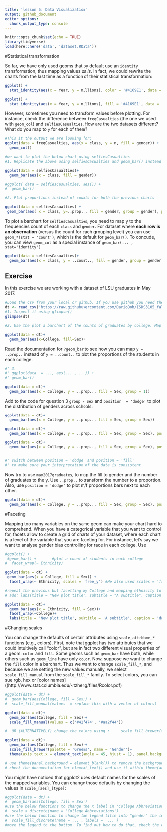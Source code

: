 ```yaml
---
title: 'lesson 5: Data Visualization'
output: github_document
editor_options: 
  chunk_output_type: console
---
```


```r
knitr::opts_chunk$set(echo = TRUE)
library(tidyverse)
load(here::here('data', 'dataset.RData'))
```

#Statistical transformation

So far, we have only used geoms that by default use an `identity` transformation, thus mapping values *as is*. In fact, we could rewrite the charts from the last time as a function of their statistical transformation:

```r
ggplot() +
  stat_identity(aes(x = Year, y = millions), color = '#4169E1', data =  twitter_users, geom = 'point')

ggplot() +
  stat_identity(aes(x = Year, y = millions), fill = '#4169E1', data =  twitter_users, geom = 'col')
```


However, sometimes you need to transform values before plotting. For instance, check the difference between `freqCasualties` (the one we used with `geom_col`) and `selfiesCasualties`. How are the two datasets different? What do you map to `y` for each of them?

```r
#This it the output we are looking for:
ggplot(data = freqCasualties, aes(x = class, y = n, fill = gender)) + 
  geom_col()

#we want to plot the below chart using selfiesCasualties
#1. Replicate the above using selfiesCasualties and geom_bar() instead of geom_col. You need to change the default stat  to 'identity'

ggplot(data = selfiesCasualties)+
  geom_bar(aes(x = class, fill = gender))

#ggplot( data = selfiesCasualties, aes()) +
#  geom_bar()

#2. Plot proportions instead of counts for both the previous charts

ggplot(data = selfiesCasualties) +
 geom_bar(aes( x = class, y=..prop.., fill = gender, group = gender), position = 'dodge')
```


To plot a barchart for `selfiesCasualties`, you need to map y to the frequencies count of each `class` and `gender`. For dataset where **each row is an observation** (versus the count for each grouping level) you can use `geom_*(stat = 'count')`, which is the default for `geom_bar()`. To concude, you can view `geom_col` as a special instance of `geom_bar(... , stat='identity')`

```r
ggplot(data = selfiesCasualties)+
  geom_bar(aes(x = class, y = ..count.., fill = gender, group = gender), position = 'dodge')

```


## Exercise

In this exercise we are working with a dataset of LSU graduates in May 2017.

```r
#Load the csv from your local or github. If you use github you need the link to the "raw" file
dt <- read_csv('https://raw.githubusercontent.com/DarioBoh/ISDS3105_fall18/master/data/graduates_2017may.csv')
#1. Inspect it using glimpse()
glimpse(dt)

#2. Use the plot a barchart of the counts of graduates by college. Map the bar fill to gender.

ggplot(data = dt)+
  geom_bar(aes(x=College, fill=Sex))

```


Read the documentation for `?geom_bar` to see how you can map `y = ..prop..` instead of `y = ..count..` to plot the proportions of the students in each college.

```r
#' 3.
#' ggplot(data  = ..., aes(... , ...)) +
#' geom_bar()

ggplot(data = dt)+
  geom_bar(aes(x = College, y = ..prop.., fill = Sex, group = 1))
```


Add to the code for question 3 `group = Sex` and `position  = 'dodge'` to plot the distribution of genders across schools:

```r
ggplot(data = dt)+
  geom_bar(aes(x = College, y = ..prop.., fill = Sex, group = Sex))

ggplot(data = dt)+
  geom_bar(aes(x = College, y = ..prop.., fill = Sex, group = Sex), position = 'dodge')

ggplot(data = dt)+
  geom_bar(aes(x = College, y = ..prop.., fill = Sex, group = Sex), position = 'fill')


#' switch between position = 'dodge' and position = 'fill' 
#' to make sure your interpretation of the data is consistent
```


Now try to use `may2017graduates`, to map the fill to gender and the number of graduates to the y. Use `..prop..` to transform the number to a proportion. Also, use `position = 'dodge'` to plot m/f proportions bars next to each other.

```r
ggplot(data = dt)+
  geom_bar(aes(x = College, y = ..prop.., fill = Sex, group = Sex), position = 'dodge')
```


#Faceting

Mapping too many variables on the same geom can make your chart hard to comprehend. When you have a categorical variable that you want to control for, facets allow to create a grid of charts of your dataset, where each chart is a level of the variable that you are faceting for. For instance, let's say we want to analyse gender bias controlling for race in each college. Use

```r
#ggplot() +
 #geom_bar() +       #plot a count of students in each college
#  facet_wrap(~ Ethnicity)

ggplot(data = dt) +
 geom_bar(aes(x = College, fill = Sex)) +       
  facet_wrap(~ Ethnicity, scales = 'free_y') #He also used scales = 'free'
```


```r
#repeat the previous but facetting by College and mapping ethnicity to x
# add: labs(title = "New plot title", subtitle = "A subtitle", caption = 'data from www.lsu.edu')

ggplot(data = dt)+
  geom_bar(aes(x = Ethnicity, fill = Sex))+
  facet_wrap(~College)+
  labs(title = 'New plot title', subtitle = 'A subtitle', caption = 'data from www.lsu.edu')

```


#Changing scales

You can change the defaults of certain attributes using `scale_attrName_*` functions (e.g., colors). First, note that ggplot has two attributes that we could intuitively call "color", but are in fact two different visual properties of a geom: `color` and `fill`. Some geoms such as `geom_bar` have both, while others such as `geom_line` have only `color`. Now, suppose we want to change the `fill` color in a barchart. Thus we want to change `scale_fill_*`, and because we are setting the new values manually, we select `scale_fill_manual` from the `scale_fill_*` family. 
To select colors, you can sue rgb, hex or [color names]((http://www.stat.columbia.edu/~tzheng/files/Rcolor.pdf)

```r
#ggplot(data = dt) +
#  geom_bar(aes(College, fill = Sex)) +
#  scale_fill_manual(values  = replace this with a vector of colors)

ggplot(data = dt)+
  geom_bar(aes(College, fill = Sex))+
  scale_fill_manual(values = c('#42f474', '#aa2f44'))

#  OR (ALTERNATIVELY) change the colors using :     scale_fill_brewer(type = ..., palette = ...)

ggplot(data = dt)+
  geom_bar(aes(College, fill = Sex))+
  scale_fill_brewer(palette = 'Greens', name = 'Gender')+
  theme(axis.text.x = element_text(angle = 45, hjust = 1), panel.background = element_blank())

# use theme(panel.background = element_blank()) to remove the background color
# check the documentation for element_text() and use it within theme(axis.text.x = element_text()) to rotate the lables by 45 degrees
```

You might have noticed that ggplot2 uses default names for the scales of the mapped variables. You can change those defaults by changing the values in `scale_[aes]_[type]`:

```r
#ggplot(data = dt) +
#  geom_bar(aes(College, fill = Sex)) 
#use the below functions to change the x label in 'College Abbreviation'
#  scale_x_discrete(name = 'College Abbreviations') 
#use the below function to change the legend title into "gender" the legend values into 'Male' and 'Female'
#  scale_fill_discrete(name = ... , labels =  ... ) 
#move the legend to the bottom. To find out how to do that, check the documentation for theme(legend.position)
```



